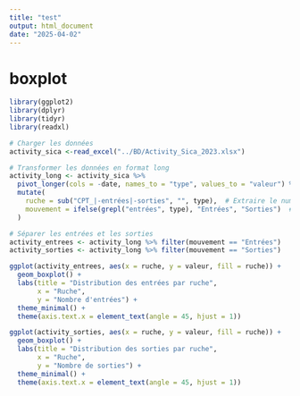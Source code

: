 ```yaml
---
title: "test"
output: html_document
date: "2025-04-02"
---
```


# boxplot

```r
library(ggplot2)
library(dplyr)
library(tidyr)
library(readxl)

# Charger les données
activity_sica <-read_excel("../BD/Activity_Sica_2023.xlsx")

# Transformer les données en format long
activity_long <- activity_sica %>%
  pivot_longer(cols = -date, names_to = "type", values_to = "valeur") %>%
  mutate(
    ruche = sub("CPT_|-entrées|-sorties", "", type),  # Extraire le numéro de ruche
    mouvement = ifelse(grepl("entrées", type), "Entrées", "Sorties")  # Identifier le type de mouvement
  )

# Séparer les entrées et les sorties
activity_entrees <- activity_long %>% filter(mouvement == "Entrées")
activity_sorties <- activity_long %>% filter(mouvement == "Sorties")

ggplot(activity_entrees, aes(x = ruche, y = valeur, fill = ruche)) +
  geom_boxplot() +
  labs(title = "Distribution des entrées par ruche",
       x = "Ruche",
       y = "Nombre d'entrées") +
  theme_minimal() +
  theme(axis.text.x = element_text(angle = 45, hjust = 1))

ggplot(activity_sorties, aes(x = ruche, y = valeur, fill = ruche)) +
  geom_boxplot() +
  labs(title = "Distribution des sorties par ruche",
       x = "Ruche",
       y = "Nombre de sorties") +
  theme_minimal() +
  theme(axis.text.x = element_text(angle = 45, hjust = 1))


```



